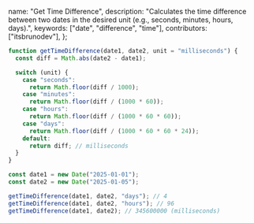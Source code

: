   name: "Get Time Difference",
  description:
    "Calculates the time difference between two dates in the desired unit (e.g., seconds, minutes, hours, days).",
  keywords: ["date", "difference", "time"],
  contributors: ["itsbrunodev"],
};

```javascript
function getTimeDifference(date1, date2, unit = "milliseconds") {
  const diff = Math.abs(date2 - date1);

  switch (unit) {
    case "seconds":
      return Math.floor(diff / 1000);
    case "minutes":
      return Math.floor(diff / (1000 * 60));
    case "hours":
      return Math.floor(diff / (1000 * 60 * 60));
    case "days":
      return Math.floor(diff / (1000 * 60 * 60 * 24));
    default:
      return diff; // milliseconds
  }
}
```

```javascript
const date1 = new Date("2025-01-01");
const date2 = new Date("2025-01-05");

getTimeDifference(date1, date2, "days"); // 4
getTimeDifference(date1, date2, "hours"); // 96
getTimeDifference(date1, date2); // 345600000 (milliseconds)
```

